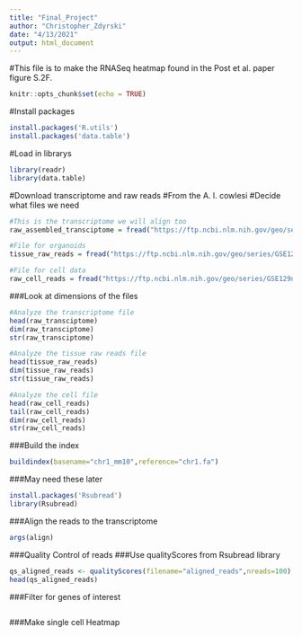 ```yaml
---
title: "Final_Project"
author: "Christopher_Zdyrski"
date: "4/13/2021"
output: html_document
---
```

#This file is to make the RNASeq heatmap found in the Post et al. paper figure S.2F.
```r
knitr::opts_chunk$set(echo = TRUE)
```

#Install packages
```r
install.packages('R.utils')
install.packages('data.table')
```

#Load in librarys
```r
library(readr)
library(data.table)
```

#Download transcriptome and raw reads
#From the A. l. cowlesi
#Decide what files we need
```r
#This is the transcriptome we will align too
raw_assembled_transciptome = fread("https://ftp.ncbi.nlm.nih.gov/geo/series/GSE129nnn/GSE129581/suppl/GSE129581_transcriptome-assembly_min500bp.fna.gz")

#File for organoids
tissue_raw_reads = fread("https://ftp.ncbi.nlm.nih.gov/geo/series/GSE129nnn/GSE129581/suppl/GSE129581_Tissue_allPlates.csv.gz")

#File for cell data
raw_cell_reads = fread("https://ftp.ncbi.nlm.nih.gov/geo/series/GSE129nnn/GSE129581/suppl/GSE129581_Cellseq2barcodes.csv.gz", quote="")
```

###Look at dimensions of the files
```r
#Analyze the transcriptome file
head(raw_transciptome)
dim(raw_transciptome)
str(raw_transciptome)

#Analyze the tissue raw reads file
head(tissue_raw_reads)
dim(tissue_raw_reads)
str(tissue_raw_reads)

#Analyze the cell file
head(raw_cell_reads)
tail(raw_cell_reads)
dim(raw_cell_reads)
str(raw_cell_reads)
```


###Build the index
```r
buildindex(basename="chr1_mm10",reference="chr1.fa")
```



###May need these later
```r
install.packages('Rsubread')
library(Rsubread)
```

###Align the reads to the transcriptome

```r
args(align)
```

###Quality Control of reads
###Use qualityScores from Rsubread library
```r
qs_aligned_reads <- qualityScores(filename="aligned_reads",nreads=100)
head(qs_aligned_reads)
```

###Filter for genes of interest

```r


```

###Make single cell Heatmap

```r


```


